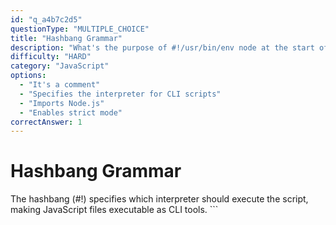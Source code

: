 ```yaml
---
id: "q_a4b7c2d5"
questionType: "MULTIPLE_CHOICE"
title: "Hashbang Grammar"
description: "What's the purpose of #!/usr/bin/env node at the start of a file?"
difficulty: "HARD"
category: "JavaScript"
options:
  - "It's a comment"
  - "Specifies the interpreter for CLI scripts"
  - "Imports Node.js"
  - "Enables strict mode"
correctAnswer: 1
---
```


# Hashbang Grammar

The hashbang (#!) specifies which interpreter should execute the script, making JavaScript files executable as CLI tools.
\`\`\`
